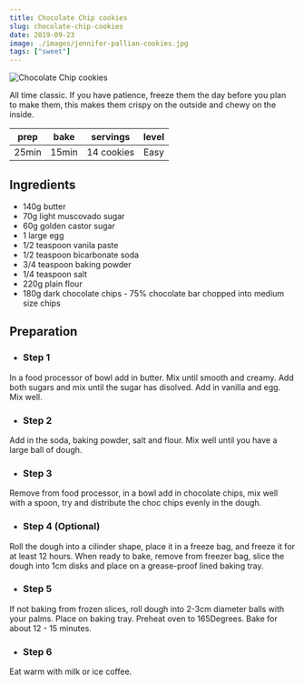 ```yaml
---
title: Chocolate Chip cookies
slug: chocolate-chip-cookies
date: 2019-09-23
image: ./images/jennifer-pallian-cookies.jpg
tags: ["sweet"]
---
```


![Chocolate Chip cookies](./images/jennifer-pallian-cookies.jpg)

<PostIntro>All time classic. If you have patience, freeze them the day before you plan to make them, this makes them crispy on the outside and chewy on the inside.</PostIntro>

| prep | bake | servings | level |
| :-: | :-: | :-: | :-: |
| 25min | 15min | 14 cookies | Easy |

## Ingredients
- 140g butter
- 70g light muscovado sugar
- 60g golden castor sugar
- 1 large egg
- 1/2 teaspoon vanila paste
- 1/2 teaspoon bicarbonate soda
- 3/4 teaspoon baking powder
- 1/4 teaspoon salt
- 220g plain flour
- 180g dark chocolate chips - 75% chocolate bar chopped into medium size chips

## Preparation

- ### Step 1
In a food processor of bowl add in butter. Mix until smooth and creamy. Add both sugars and mix until the sugar has disolved. Add in vanilla and egg. Mix well.

- ### Step 2
Add in the soda, baking powder, salt and flour. Mix well until you have a large ball of dough.

- ### Step 3
Remove from food processor, in a bowl add in chocolate chips, mix well with a spoon, try and distribute the choc chips evenly in the dough.

- ### Step 4 (Optional)
Roll the dough into a cilinder shape, place it in a freeze bag, and freeze it for at least 12 hours. When ready to bake, remove from freezer bag, slice the dough into 1cm disks and place on a grease-proof lined baking tray.

- ### Step 5
If not baking from frozen slices, roll dough into 2-3cm diameter balls with your palms. Place on baking tray. Preheat oven to 165Degrees. Bake for about 12 - 15 minutes.

- ### Step 6
Eat warm with milk or ice coffee.
